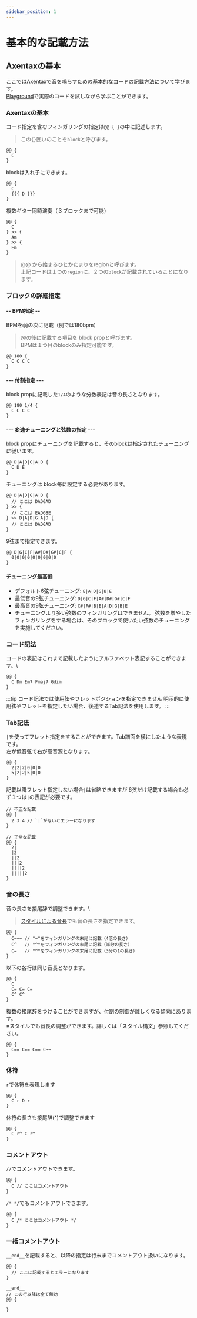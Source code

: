 ```yaml
---
sidebar_position: 1
---
```


# 基本的な記載方法

## Axentaxの基本

ここではAxentaxで音を鳴らすための基本的なコードの記載方法について学びます。\
[Playground](https://axentax.github.io/axentax-playground/)で実際のコードを試しながら学ぶことができます。

### Axentaxの基本

コード指定を含むフィンガリングの指定は`@@ { }`の中に記述します。

> この`{}`囲いのことを`block`と呼びます。

<script>consle.log(123)</script>
```
@@ {
  C
}
```

blockは入れ子にできます。

```
@@ {
  C
  {{{ D }}}
}
```

複数ギター同時演奏（３ブロックまで可能）

```
@@ {
  C
} >> {
  Am
} >> {
  Em
}
```

> @@ から始まるひとかたまりをregionと呼びます。\
> 上記コードは１つの`region`に、２つの`block`が記載されていることになります。

### ブロックの詳細指定

#### -- BPM指定 --

BPMを`@@`の次に記載（例では180bpm）

> `@@`の後に記載する項目を block propと呼びます。\
> BPMは１つ目のblockのみ指定可能です。
```
@@ 180 {
  C C C C
}
```

#### --- 付割指定 ---

block propに記載した`1/4`のような分数表記は音の長さとなります。

```
@@ 180 1/4 {
  C C C C
}
```

#### --- 変速チューニングと弦数の指定 ---

block propにチューニングを記載すると、そのblockは指定されたチューニングに従います。

```
@@ D|A|D|G|A|D {
  C D E
}
```

チューニングは block毎に設定する必要があります。

```
@@ D|A|D|G|A|D {
  // ここは DADGAD
} >> {
  // ここは EADGBE
} >> D|A|D|G|A|D {
  // ここは DADGAD
}
```

9弦まで指定できます。

```
@@ D|G|C|F|A#|D#|G#|C|F {
  0|0|0|0|0|0|0|0|0
}
```

#### チューニング最高低

- デフォルト6弦チューニング: `E|A|D|G|B|E`
- 最低音の9弦チューニング: `D|G|C|F|A#|D#|G#|C|F`
- 最高音の9弦チューニング: `C#|F#|B|E|A|D|G|B|E`
- チューニングより多い弦数のフィンガリングはできません。
  弦数を増やしたフィンガリングをする場合は、そのブロックで使いたい弦数のチューニングを実施してください。

### コード記法

コードの表記はこれまで記載したようにアルファベット表記することができます。\

```
@@ {
  C Dm Em7 Fmaj7 Gdim
}
```

:::tip コード記法では使用弦やフレットポジションを指定できません
明示的に使用弦やフレットを指定したい場合、後述するTab記法を使用します。
:::

### Tab記法

`|`を使ってフレット指定をすることができます。Tab譜面を横にしたような表現です。\
左が低音弦で右が高音源となります。

```
@@ {
  2|2|2|0|0|0
  5|2|2|5|0|0
}
```

記載以降フレット指定しない場合`|`は省略できますが
6弦だけ記載する場合も必ず１つは`|`の表記が必要です。

```
// 不正な記載
@@ {
  2 3 4 // `|`がないとエラーになります
}

// 正常な記載
@@ {
  2|
  |2
  ||2
  |||2
  ||||2
  |||||2
}
```

<a id="tone-length"></a>
### 音の長さ

音の長さを接尾辞で調整できます。\
>[スタイルによる音長](/docs/tutorial/craft-syntax#tone-lenght)でも音の長さを指定できます。

```
@@ {
  C~~~ // "~"をフィンガリングの末尾に記載（4倍の長さ）
  C^   // "^"をフィンガリングの末尾に記載（半分の長さ）
  C=   // "^"をフィンガリングの末尾に記載（3分の1の長さ）
}
```

以下の各行は同じ音長となります。

```
@@ {
  C
  C= C= C=
  C^ C^
}
```

複数の接尾辞をつけることができますが、付割の制御が難しくなる傾向にあります。\
※スタイルでも音長の調整ができます。詳しくは「スタイル構文」参照してください。

```
@@ {
  C== C== C== C~~
}
```

### 休符

`r`で休符を表現します

```
@@ {
  C r D r
}
```

休符の長さも接尾辞(^)で調整できます

```
@@ {
  C r^ C r^
}
```

### コメントアウト

`//`でコメントアウトできます。

```
@@ {
  C // ここはコメントアウト
}
```

`/* */`でもコメントアウトできます。

```
@@ {
  C /* ここはコメントアウト */
}
```

### 一括コメントアウト

`__end__`を記載すると、以降の指定は行末までコメントアウト扱いになります。

```
@@ {
  // ここに記載するとエラーになります
}

__end__
// この行以降は全て無効
@@ {

}
```
